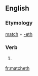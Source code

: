 ==English==

===Etymology===
[[match]] + [[-eth]]

===Verb===
{{infl|en|verb form}}

# {{archaic third-person singular of|match}}

[[fr:matcheth]]